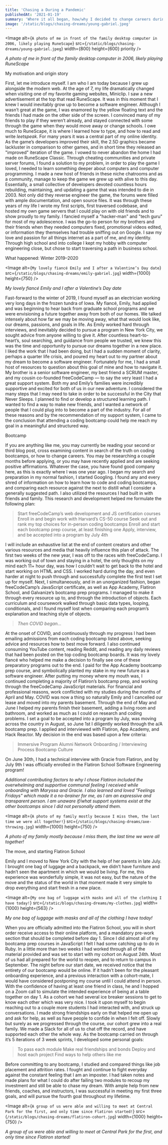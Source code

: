```yaml
---
title: 'Chasing a During a Pandemic'
publishedAt: '2021-01-19'
summary: 'Where it all began, how/why I decided to change careers during a global crisis, and where I am today'
image: '/static/blogs/chasing-dreams/young-gabriel.jpeg'
---
```


<Image
  alt={`A photo of me in front of the family desktop computer in 2006, likely playing RuneScape`}
  src={`/static/blogs/chasing-dreams/young-gabriel.jpeg`}
  width={800}
  height={600}
  priority
/>

_A photo of me in front of the family desktop computer in 2006, likely playing RuneScape_

<Divider />

<Heading>My motivation and origin story</Heading>

<Paragraph>
  First, let me introduce myself. I am who I am today because I grew up
  alongside the modern web. At the age of 7, my life dramatically changed when
  visiting one of my favorite gaming websites, Miniclip. I saw a new
  advertisement at the top that read RuneScape. It was in this moment that I
  knew I would inevitably grow up to become a software engineer.
</Paragraph>

<Paragraph>
  Although I wasn’t great at the game, I was enamored by the yellow floating
  text and the friends I had made on the other side of the screen. I convinced
  many of my friends to play if they weren’t already, and stayed connected with
  some through the game when they would move away or change schools.
</Paragraph>

<Paragraph>
  I owe much to RuneScape, it is where I learned how to type, and how to read
  and write <i>leetspeak</i>. For many years it was a central part of my online
  identity. As the game’s developers improved their skill, the 2.5D graphics
  became lackluster in comparison to other games, and in short time they
  released an "improved" iteration of the game. I vowed to never abandon the
  home I had made on RuneScape Classic.
</Paragraph>

<Paragraph>
  Through cheating communities and private server forums, I found a solution to
  my problem, in order to play the game I loved, I needed to learn something
  deeper about computers and computer programming. I made a new host of friends
  in these niche chatrooms and as a community, manage to keep the game we grew
  up with alive to this day.
</Paragraph>

<Paragraph>
  Essentially, a small collective of developers devoted countless hours
  rebuilding, maintaining, and updating a game that was intended to die in 2003.
  Not only did they reverse engineer the game, the forums were filled with ample
  documentation, and open source files. It was through these years of my life I
  wrote my first scripts, first traversed codebase, and hosted my own game
  servers that I could play on with old friends and to show proudly to my
  family.
</Paragraph>

<Paragraph>
  I fancied myself a "hacker-man" and "tech guru" for most of my adolescence. I
  was the go-to person for my brothers and their friends when they needed
  computers fixed, promotional videos edited, or information they themselves had
  trouble sniffing out on Google. I saw my love and passion for all things
  internet as a part of me, and my identity.
</Paragraph>

<Paragraph>
  Through high school and into college I kept my hobby with computer engineering
  close, but chose to start traversing a path in business school.
</Paragraph>

<Divider />

<Heading>What happened: Winter 2019–2020</Heading>

<Image
  alt={`My lovely fiancé Emily and I after a Valentine’s Day date`}
  src={`/static/blogs/chasing-dreams/emily-gabriel.jpg`}
  width={1000}
  height={750}
/>

_My lovely fiancé Emily and I after a Valentine’s Day date_

<Divider />

<Paragraph>
  Fast-forward to the winter of 2019, I found myself as an electrician working
  very long days in the frozen tundra of Iowa. My fiancé, Emily, had applied and
  was beginning to hear back from graduate school programs and we were
  envisioning a future together away from both of our homes. We talked intensely
  about how far we may be moving away, what that would look like, our dreams,
  passions, and goals in life.
</Paragraph>

<Paragraph>
  As Emily worked hard through interviews, and inevitably decided to pursue a
  program in New York City, we sought advice from anyone willing to give it.
  After countless heart-to-heart’s, soul searching, and guidance from people we
  trusted, we knew this was the time and opportunity to pursue our dreams
  together in a new place. I liked the work that I had been doing, but I had a
  sudden moment of clarity, perhaps a quarter life crisis, and poured my heart
  out to my partner about my dream to become a software engineer.
</Paragraph>

<Paragraph>
  Fortunately for me, I had a small host of resources to question about this
  goal of mine and how to navigate it. My brother is a senior software engineer,
  my best friend a SCRUM master, and my cousin co-founded freeCodeCamp — to say
  the very least I had a great support system. Both my and Emily’s families were
  incredibly supportive and excited for both of us in our new adventure. I
  considered the many steps that I may need to take in order to be successful in
  the City that Never Sleeps.
</Paragraph>

<Paragraph>
  I planned to find or develop a structured learning path. I wanted to find a
  way to make new friends, and I wanted a network of people that I could plug
  into to become a part of the industry. For all of these reasons and by the
  recommendation of my support system, I came to the conclusion that attending a
  coding bootcamp could help me reach my goal in a meaningful and structured
  way.
</Paragraph>
<Divider />

<Heading>Bootcamp</Heading>

<Paragraph>
  If you are anything like me, you may currently be reading your second or third
  blog post, cross examining content in search of the truth on coding bootcamps,
  or how to change careers. You may be researching a couple months before
  applying, or you may have recently applied and are seeking positive
  affirmations. Whatever the case, you have found good company here, as this is
  exactly where I was one year ago.
</Paragraph>

<Paragraph>
  I began my search and preparation in my normal fashion, I started Googling. I
  found any and every shred of information on how to learn how to code and
  coding bootcamps, and comparing each resource against the next to distill what
  I consider a generally suggested path. I also utilized the resources I had
  built in with friends and family. This research and development helped me
  formulate the following plan:
</Paragraph>

<Paragraph>
  <BlockQuote>
    <OrderedList>
      <ListItem>
        Start freeCodeCamp’s web development and JS certification courses
      </ListItem>
      <ListItem>Enroll in and begin work with Harvard’s CS-50 course</ListItem>
      <ListItem>
        Seek out and rank my top choices for in-person coding bootcamps
      </ListItem>
      <ListItem>
        Enroll and start each bootcamp prep course, at least finishing one
      </ListItem>
      <ListItem>
        Apply, interview, and be accepted into a program by July 4th
      </ListItem>
    </OrderedList>
  </BlockQuote>
</Paragraph>

<Paragraph>
  I will include an exhaustive list at the end of content creators and other
  various resources and media that heavily influence this plan of attack.
</Paragraph>

<Paragraph>
  The first two weeks of the new year, I was off to the races with freeCodeCamp.
  I was working out of town and staying in a hotel, the only thoughts on my mind
  each 11+ hour day, was how I couldn’t wait to get back to the hotel and start
  working on HTML and CSS. I worked hard during the day, and even harder at
  night to push through and successfully complete the first test I set up for
  myself.
</Paragraph>

<Paragraph>
  Next, I simultaneously, and in an unorganized fashion, began freeCodeCamp’s
  JavaScript certificate, as well as App Academy, Flatiron School, and
  Galvanize’s bootcamp prep programs. I managed to make it through every
  resource up to, and through the introduction of objects. Each curriculum and
  coursework walked through basic data types, looping, conditionals, and I found
  myself lost when comparing each program’s explanation and teaching style of
  objects.
</Paragraph>

<Paragraph>
  <BlockQuote>
    <Heading fontWeight="400">
      <i>Then COVID began…</i>
    </Heading>
  </BlockQuote>
</Paragraph>

<Paragraph>
  At the onset of COVID, and continuously through my progress I had been
  emailing admissions from each coding bootcamp listed above, seeking advice and
  resources how to best move forward. I also continued consuming YouTube
  content, reading Reddit, and reading any daily reviews that had been posted on
  the top coding bootcamp boards. It was my lovely fiancé who helped me make a
  decision to finally see one of these preparatory programs out to the end. I
  paid for the App Academy bootcamp prep course, and symbolically planted my
  stake in my new future as a software engineer.
</Paragraph>

<Paragraph>
  After putting my money where my mouth was, I continued completing a majority
  of Flatiron’s bootcamp prep, and working through the freeCodeCamp JavaScript
  materials. For financial and professional reasons, work conflicted with my
  studies during the months of April and May. COVID was now a thing so naturally
  Emily and I cancelled our lease and moved into my parents basement. Through
  the end of May and June I helped my parents finish their basement, adding a
  living room and bathroom, and worked as much as I could on research and coding
  problems.
</Paragraph>

<Paragraph>
  I set a goal to be accepted into a program by July, was moving across the
  country in August, so June 1st I diligently worked through the a/A bootcamp
  prep. I applied and interviewed with Flatiron, App Academy, and Hack Reactor.
  My decision in the end was based upon a few criteria:
</Paragraph>

<Paragraph>
  <BlockQuote>
    <OrderedList>
      <ListItem>Immersive Program</ListItem>
      <ListItem>Alumni Network</ListItem>
      <ListItem>Onboarding / Interviewing</ListItem>
      <ListItem>Process</ListItem>
      <ListItem>Bootcamp Culture</ListItem>
    </OrderedList>
  </BlockQuote>
</Paragraph>

<Paragraph>
  On June 30th, I had a technical interview with Gracie from Flatiron, and by
  July 9th I was officially enrolled in the Flatiron School Software Engineering
  program!
</Paragraph>

_<Paragraph>
Additional contributing factors to why I chose Flatiron included the
overwhelming and supportive communal feeling I received while onboarding
with Maryssa and Gracie. I also learned and loved "Feelings Fridays" which
made it a no-brainer for me, as I am an expressive and transparent person. I
am unaware if/what support systems exist at the other bootcamps since I did
not personally attend them.</Paragraph>_

<Divider />

<Image
  alt={`A photo of my family mostly because I miss them, the last time we were all together!`}
  src={`/static/blogs/chasing-dreams/axe-throwing.jpg`}
  width={1000}
  height={750}
/>

_A photo of my family mostly because I miss them, the last time we were all together!_

<Divider />

<Heading>The move, and starting Flatiron School</Heading>

<Paragraph>
  Emily and I moved to New York City with the help of her parents in late July.
  I brought one bag of luggage and a backpack, we didn’t have furniture and
  hadn’t seen the apartment in which we would be living. For me, this experience
  was wonderfully simple, it was not easy, but the nature of the move and the
  status of the world in that moment made it very simple to drop everything and
  start fresh in a new place.
</Paragraph>

<Divider />

<Image
  alt={`My one bag of luggage with masks and all of the clothing I have today!`}
  src={`/static/blogs/chasing-dreams/my-clothes.jpg`}
  width={1000}
  height={563}
/>

_My one bag of luggage with masks and all of the clothing I have today!_

<Divider />

<Paragraph>
  When you are officially admitted into the Flatiron School, you will in short
  order receive access to their online platform, and a mandatory pre-work
  section that should be completed before day 1. Since I did almost all of my
  bootcamp prep courses in JavaScript I felt I had some catching up to do in
  Ruby. In a little more than two weeks I had worked through all of the material
  provided and was set to start with my cohort on August 24th.
</Paragraph>

<Paragraph>
  Most of us had all prepared for the world to reopen, and to return to campus
  in September. The night before our start date, we received notice that the
  entirety of our bootcamp would be online. If it hadn’t been for the pleasant
  onboarding experience, and a previous interaction with a cohort-mate, I would
  have considered postponing my course until I could attend in person. With the
  confidence of having at least one friend in class, he and I hopped on a Zoom
  call to simulate the intended experience of being at a table together on day
  1.
</Paragraph>

<Paragraph>
  As a cohort we had several ice breaker sessions to get to know each other
  which was very nice. I took it upon myself to begin reaching out to a couple
  more students I had interacted with, and struck up conversations. I made
  strong friendships early on that helped me open up and ask for help, as well
  as have people to confide in when I felt off. Slowly but surely as we
  progressed through the course, our cohort grew into a real family. We made a
  Slack for all of us to chat off the record, and have supported each other the
  whole way.
</Paragraph>

<Paragraph>
  As the bootcamp carried on through it’s 5 iterations of 3 week sprints, I
  developed some personal goals:
</Paragraph>

<Paragraph>
  <BlockQuote>
    <OrderedList>
      <ListItem>To pass each module</ListItem>
      <ListItem>Make real friendships and bonds</ListItem>
      <ListItem>Deploy and host each project</ListItem>
      <ListItem>Find ways to help others like me</ListItem>
    </OrderedList>
  </BlockQuote>
</Paragraph>

<Paragraph>
  Before committing to any bootcamp, I studied and compared things like job
  placement and attrition rates. I fought and continue to fight everyday against
  the constant feeling that I am an imposter. I had taken notes and made plans
  for what I could do after failing two modules to recoup my investment and
  still be able to chase my dream. With ample help from new friends, coaches,
  and instructors, I was successful in meeting my first three goals, and will
  pursue the fourth goal throughout my lifetime.
</Paragraph>

<Divider />

<Image
  alt={`A group of us were able and willing to meet at Central Park for the first, and only time since Flatiron started!`}
  src={`/static/blogs/chasing-dreams/flatiron-cohort.jpg`}
  width={1000}
  height={750}
/>

_A group of us were able and willing to meet at Central Park for the first, and only time since Flatiron started!_